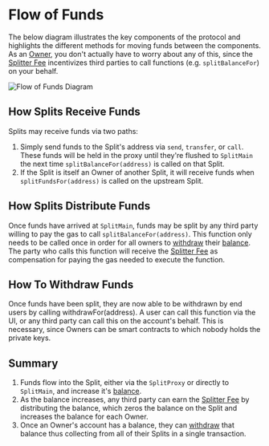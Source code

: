 # Flow of Funds

The below diagram illustrates the key components of the protocol and highlights the different methods for moving funds between the components. As an [Owner](/core-concepts#owner), you don't actually have to worry about any of this, since the [Splitter Fee](/core-concepts#splitter-fee) incentivizes third parties to call functions (e.g. `splitBalanceFor`) on your behalf.

![Flow of Funds Diagram](/flow-of-funds.png)

## How Splits Receive Funds

Splits may receive funds via two paths:

1. Simply send funds to the Split's address via `send`, `transfer`, or `call`. These funds will be held in the proxy until they're flushed to `SplitMain` the next time `splitBalanceFor(address)` is called on that Split.
1. If the Split is itself an Owner of another Split, it will receive funds when `splitFundsFor(address)` is called on the upstream Split.

## How Splits Distribute Funds

Once funds have arrived at `SplitMain`, funds may be split by any third party willing to pay the gas to call `splitBalanceFor(address)`. This function only needs to be called once in order for all owners to [withdraw](https://www.notion.so/Splits-Documentation-1-0-d0f572e8633f47da8ce41ab8da17ce48) their [balance](https://www.notion.so/Splits-Documentation-1-0-d0f572e8633f47da8ce41ab8da17ce48). The party who calls this function will receive the [Splitter Fee](https://www.notion.so/Splits-Documentation-1-0-d0f572e8633f47da8ce41ab8da17ce48) as compensation for paying the gas needed to execute the function.

## How To Withdraw Funds

Once funds have been split, they are now able to be withdrawn by end users by calling withdrawFor(address). A user can call this function via the UI, or any third party can call this on the account's behalf. This is necessary, since Owners can be smart contracts to which nobody holds the private keys.

## Summary

1. Funds flow into the Split, either via the `SplitProxy` or directly to `SplitMain`, and increase it's [balance](https://www.notion.so/Splits-Documentation-1-0-d0f572e8633f47da8ce41ab8da17ce48).
2. As the balance increases, any third party can earn the [Splitter Fee](https://www.notion.so/Splits-Documentation-1-0-d0f572e8633f47da8ce41ab8da17ce48) by distributing the balance, which zeros the balance on the Split and increases the balance for each Owner.
3. Once an Owner's account has a balance, they can [withdraw](https://www.notion.so/Splits-Documentation-1-0-d0f572e8633f47da8ce41ab8da17ce48) that balance thus collecting from all of their Splits in a single transaction.
